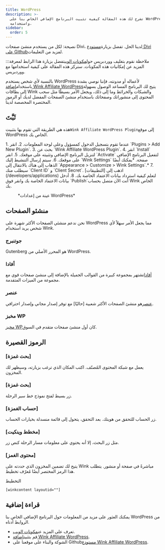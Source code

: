 ```yaml
---
title: WordPress
description: >-
  تشرح لك هذه المقالة كيفية تثبيت البرنامج الإضافي الخاص بنا على WordPress
  واستخدامه.
sidebar:
  order: 5
---
```


نصيحة: لكل من يستخدم منشئ صفحات Divi، لدينا الحل. تفضل بزيارة[مستودع Divi على Github](https://github.com/wink-travel/affiliate-wordpress-divi-plugin)لمزيد من التعليمات.

:::ملاحظة
نقوم بتغليف ووردبريس حول[مكونات الويب](/developers/web-components)تفضل بزيارة هذا الرابط لمعرفة المزيد عن إمكانيات هذه المكونات. ستركز هذه المقالة على كيفية استخدامها مع ووردبريس.

بالنسبة لأي شخص يستخدم WordPress لأعماله أو مدونته، فإننا نوصي بشدة باستخدام[إضافة Wink Affiliate WordPress](https://wordpress.org/plugins/wink2travel/)يتيح لك البرنامج المساعد الوصول بسهولة إلى بطاقات Wink والشبكات والخرائط وما إلى ذلك، ويجعل الأمر بسيطًا مثل سحب المحتوى إلى منشوراتك وصفحاتك باستخدام منشئ الصفحات المفضل لديك أو الرموز المختصرة المخصصة لدينا.

## ثَبَّتَ

هذه هي الطريقة التي تقوم بها بتثبيت`Wink Affiliate WordPress Plugin`إلى موقع WordPress الخاص بك.

<Steps>
  1. عندما تقوم بتسجيل الدخول كمسؤول وعلى لوحة المعلومات.
  2. انقر `Plugins > Add New Plugin`.
  3. بحث عن `Wink Affiliate WordPress Plugin`.
  4. انقر `Install` لتنزيل البرنامج الإضافي وتثبيته على موقعك.
  5. انقر `Activate` لتفعيل البرنامج الإضافي على موقعك.
  6. سيتم إرسال التنشيط إليك `Wink Settings` صفحة. *يمكنك أيضًا الذهاب إلى هناك بالانتقال إلى `Appearance > Customize > Wink Settings`.*
  7. سيطلب منك `Client ID` و `Client Secret`. اذهب إلى [التطبيقات](/developers/applications) لتعلم كيفية استرداد بيانات الاعتماد الخاصة بك.
  8. أدخل بيانات الاعتماد الخاصة بك وانقر فوق `Publish`أنت الآن متصل بحساب Wink الخاص بك.
</Steps>


<figure>
  <CloudinaryImage width="350" height="760" resize="scale" quality="best" alt="إعدادات البرنامج الإضافي Wink Affiliate WordPress" src="academy/wink-wordpress-plugin-settings" errorImage="noimage_opaque_nyrtl0.png" />

  <figcaption>*عينة من إعدادات WordPress*</figcaption>
</figure>


##

## منشئو الصفحات

نحن ندعم منشئي الصفحات الأكثر شهرة على WordPress مما يجعل الأمر سهلاً لأي شخص يريد استخدام Wink.

### جوتنبرج

Gutenberg هو المحرر الأصلي من WordPress.

### أفادا

[أفادا](https://avada.com)تشتهر بمجموعة كبيرة من القوالب الجميلة بالإضافة إلى منشئ صفحات قوي مع مجموعة من الميزات المتقدمة.

### عنصر

[عنصر](https://elementor.com)هو منشئ الصفحات الأكثر شعبية \[حاليًا] مع توفر إصدار مجاني وإصدار احترافي.

### مخبز WP

[مخبز WP](https://wpbakery.com)كان أول منشئ صفحات متقدم في السوق.

## الرموز القصيرة

### \[بحث غمزة]

يعمل مع شبكة المحتوى المُصنّف. اكتب المكان الذي ترغب بزيارته، وسيظهر لك المخزون.

### \[بحث غمزة]

زر بسيط لفتح نموذج خط سير الرحلة.

### \[حساب الغمزة]

زر الحساب للتحقق من هويتك. بعد التحقق، يتحول إلى قائمة منسدلة بخيارات الحساب.

### \[مخطط وينكيت]

مثل زر البحث، إلا أنه يحتوي على معلومات مسار الرحلة كنص زر.

### \[محتوى الغمز]

يتيح لك تضمين المخزون الذي حددته على Wink مباشرةً في صفحة أو منشور. يتطلب هذا الرمز المختصر أيضًا مُعرّف تخطيط.

التخطيط

```
[winkcontent layoutid=""]
```

## قراءة إضافية

يمكنك العثور على مزيد من المعلومات حول البرنامج الإضافي الخاص بنا WordPress من الروابط أدناه.

* تعرف على المزيد عن[مكونات الويب](/developers/web-components).
* قم بتثبيت[إضافة Wink Affiliate WordPress](https://wordpress.org/plugins/wink2travel/).
* الشوكة والبناء على موقعنا على Github[مستودع Wink Affiliate WordPress](https://github.com/wink-travel/wink-wordpress-plugin).

